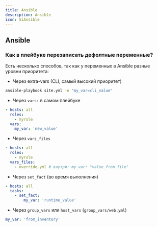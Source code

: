 ```yaml
---
title: Ansible
description: Ansible
icon: SiAnsible
---
```


## Ansible

### Как в плейбуке перезаписать дефолтные переменные?

Есть несколько способов, так как у переменных в Ansible разные уровни приоритета:

- Через extra-vars (CLI, самый высокий приоритет)

```bash
ansible-playbook site.yml -e "my_var=cli_value"
```

- Через `vars:` в самом плейбуке

```yaml
- hosts: all
  roles:
    - myrole
  vars:
    my_var: 'new_value'
```

- Через `vars_files`

```yaml
- hosts: all
  roles:
    - myrole
  vars_files:
    - override.yml # внутри: my_var: "value_from_file"
```

- Через `set_fact` (во время выполнения)

```yaml
- hosts: all
  tasks:
    - set_fact:
        my_var: 'runtime_value'
```

- Через `group_vars` или `host_vars` (`group_vars/web.yml`)

```yaml
my_var: 'from_inventory'
```
